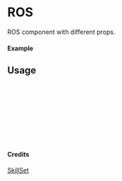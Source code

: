 
<Meta of={ROS} title="SkillSet/ROS" />

# ROS

ROS component with different props.

#### Example

<Canvas of={ROS.Primary} />

## Usage

```ts
import { ROS } from "yadl-ui";

const Example = () => {
  return (
      <ROS />
  );
};

export default Example;
```

#### Credits
[SkillSet](https://skillicons.dev)
